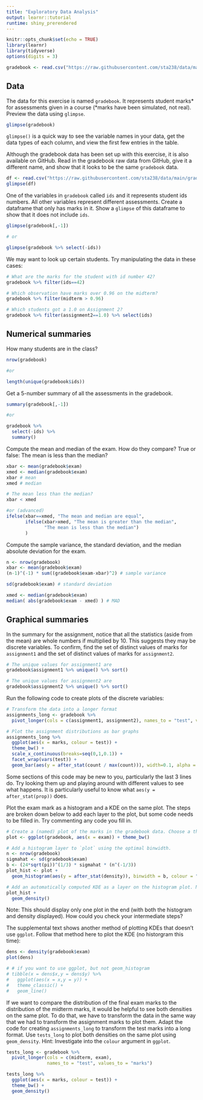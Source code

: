 ```yaml
---
title: "Exploratory Data Analysis"
output: learnr::tutorial
runtime: shiny_prerendered
---
```


```r
knitr::opts_chunk$set(echo = TRUE)
library(learnr)
library(tidyverse)
options(digits = 3)

gradebook <- read.csv("https://raw.githubusercontent.com/sta238/data/main/gradebook.csv")
```

## Data 

The data for this exercise is named `gradebook`. It represents student marks* for assessments given in a course (*marks have been simulated, not real). 
Preview the data using `glimpse`. 
```r
glimpse(gradebook)
```
`glimpse()` is a quick way to see the variable names in your data, get the data types of each column, and view the first few entries in the table. 

Although the gradebook data has been set up with this exercise, it is also available on GitHub. Read in the gradebook raw data from GitHub, give it a different name, and show that it looks to be the same `gradebook` data.
```r
df <- read.csv("https://raw.githubusercontent.com/sta238/data/main/gradebook.csv")
glimpse(df)
```

One of the variables in `gradebook` called `ids` and it represents student ids numbers. All other variables represent different assessments. Create a dataframe that only has marks in it. Show a `glimpse` of this dataframe to show that it does not include `ids`.
```r
glimpse(gradebook[,-1])

# or

glimpse(gradebook %>% select(-ids))
```

We may want to look up certain students. Try manipulating the data in these cases: 
```r
# What are the marks for the student with id number 42?
gradebook %>% filter(ids==42)

# Which observation have marks over 0.96 on the midterm?
gradebook %>% filter(midterm > 0.96)

# Which students got a 1.0 on Assignment 2?
gradebook %>% filter(assignment2==1.0) %>% select(ids)
```


## Numerical summaries

How many students are in the class?
```r
nrow(gradebook)

#or

length(unique(gradebook$ids))
```

Get a 5-number summary of all the assessments in the gradebook.
```r
summary(gradebook[,-1])

#or

gradebook %>%
  select(-ids) %>%
  summary()
```


Compute the mean and median of the exam. How do they compare? True or false: The mean is less than the median?
```r
xbar <- mean(gradebook$exam)
xmed <- median(gradebook$exam)
xbar # mean
xmed # median

# The mean less than the median?
xbar < xmed

#or (advanced)
ifelse(xbar==xmed, "The mean and median are equal",
       ifelse(xbar>xmed, "The mean is greater than the median", 
              "The mean is less than the median")
       )
```

Compute the sample variance, the standard deviation, and the median absolute deviation for the exam. 
```r
n <- nrow(gradebook)
xbar <- mean(gradebook$exam)
(n-1)^(-1) * sum((gradebook$exam-xbar)^2) # sample variance

sd(gradebook$exam) # standard deviation

xmed <- median(gradebook$exam)
median( abs(gradebook$exam - xmed) ) # MAD
```





## Graphical summaries

In the summary for the assignment, notice that all the statistics (aside from the mean) are whole numbers if multiplied by 10. This suggests they may be discrete variables. To confirm, find the set of distinct values of marks for `assignment1` and the set of distinct values of marks for `assignment2`.
```r
# The unique values for assignment1 are
gradebook$assignment1 %>% unique() %>% sort()

# The unique values for assignment2 are
gradebook$assignment2 %>% unique() %>% sort()
```


Run the following code to create plots of the discrete variables:
```r
# Transform the data into a longer format 
assignments_long <- gradebook %>% 
  pivot_longer(cols = c(assignment1, assignment2), names_to = "test", values_to = "marks") 

# Plot the assignment distributions as bar graphs
assignments_long %>%
  ggplot(aes(x = marks, colour = test)) +
  theme_bw() +
  scale_x_continuous(breaks=seq(0,1,0.1)) +
  facet_wrap(vars(test)) +
  geom_bar(aes(y = after_stat(count / max(count))), width=0.1, alpha = 0.2, show.legend = FALSE)
```
Some sections of this code may be new to you, particularly the last 3 lines do. Try looking them up and playing around with different values to see what happens. It is particularly useful to know what `aes(y = after_stat(prop))` does. 


Plot the exam mark as a histogram and a KDE on the same plot. The steps are broken down below to add each layer to the plot, but some code needs to be filled in. Try commenting any code you fill in.
```r
# Create a (named) plot of the marks in the gradebook data. Choose a theme.
plot <- ggplot(gradebook, aes(x = exam)) + theme_bw()

# Add a histogram layer to `plot` using the optimal binwidth.
n <- nrow(gradebook)
sigmahat <- sd(gradebook$exam)
b <- (24*sqrt(pi))^(1/3) * sigmahat * (n^(-1/3))
plot_hist <- plot +
  geom_histogram(aes(y = after_stat(density)), binwidth = b, colour = "black",fill = "grey",alpha = .2)

# Add an automatically computed KDE as a layer on the histogram plot. No need to name this plot. 
plot_hist +
  geom_density()
```
Note: This should display only one plot in the end (with both the histogram and density displayed). How could you check your intermediate steps?

The supplemental text shows another method of plotting KDEs that doesn't use `ggplot`. Follow that method here to plot the KDE (no historgram this time):
```r
dens <- density(gradebook$exam)
plot(dens)

# # if you want to use ggplot, but not geom_histogram 
# tibble(x = dens$x,y = dens$y) %>%
#   ggplot(aes(x = x,y = y)) +
#   theme_classic() +
#   geom_line()
```


If we want to compare the distribution of the final exam marks to the distribution of the midterm marks, it would be helpful to see both densities on the same plot. To do that, we have to transform the data in the same way that we had to transform the assignment marks to plot them. Adapt the code for creating `assignments_long` to transform the test marks into a long format. Use `tests_long` to plot both densities on the same plot using `geom_density`. Hint: Investigate into the `colour` argument in `ggplot`.
```r
tests_long <- gradebook %>%
  pivot_longer(cols = c(midterm, exam),
               names_to = "test", values_to = "marks")

tests_long %>%
  ggplot(aes(x = marks, colour = test)) +
  theme_bw() +
  geom_density()
```


